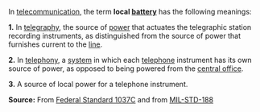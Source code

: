 In [[telecommunication]], the term '''local [[battery (electricity)|battery]]''' has the following meanings: 

<b>1.</b>  In [[telegraphy]], the source of [[Power (physics)|power]] that actuates the telegraphic station recording instruments, as distinguished from the source of power that furnishes current to the [[line]].  

<b>2.</b>  In [[telephony]], a [[system]] in which each [[telephone]] instrument has its own source of power, as opposed to being powered from the [[central office]].  

<b>3.</b>  A source of local power for a telephone instrument.

'''Source:''' From [[Federal Standard 1037C]] and from [[MIL-STD-188]]